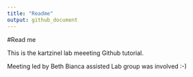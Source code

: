 ```yaml
---
title: "Readme"
output: github_document
---
```

#Read me 

This is the kartzinel lab meeeting Github tutorial. 

Meeting led by Beth 
  Bianca assisted 
    Lab group was involved :-) 
